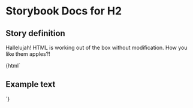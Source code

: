

# Storybook Docs for H2

<Meta title="govtnz-import/H2" />

## Story definition

Hallelujah! HTML is working out of the box without modification.
How you like them apples?!

<Preview>
  <Story name="H2" height="100px">
    {html` <h2 class="g-heading g-heading-xl">Example text</h2> `}
  </Story>
</Preview>
